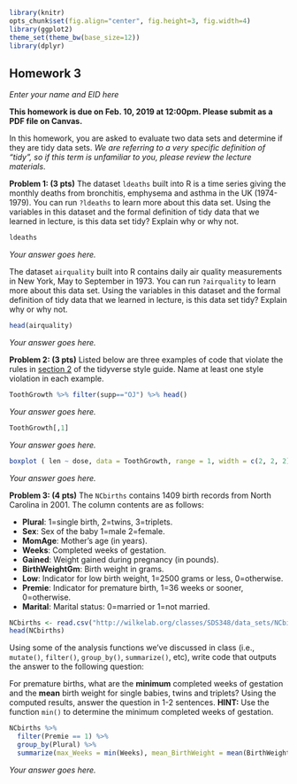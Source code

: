 ```r
library(knitr)
opts_chunk$set(fig.align="center", fig.height=3, fig.width=4)
library(ggplot2)
theme_set(theme_bw(base_size=12))
library(dplyr)
```
## Homework 3
*Enter your name and EID here*

**This homework is due on Feb. 10, 2019 at 12:00pm. Please submit as a PDF file on Canvas.**

In this homework, you are asked to evaluate two data sets and determine if they are tidy data sets. *We are referring to a very specific definition of "tidy", so if this term is unfamiliar to you, please review the lecture materials*.

**Problem 1: (3 pts)** The dataset `ldeaths` built into R is a time series giving the monthly deaths from bronchitis, emphysema and asthma in the UK (1974-1979). You can run `?ldeaths` to learn more about this data set. Using the variables in this dataset and the formal definition of tidy data that we learned in lecture, is this data set tidy? Explain why or why not.

```r

ldeaths

```

*Your answer goes here.*

The dataset `airquality` built into R contains daily air quality measurements in New York, May to September in 1973. You can run `?airquality` to learn more about this data set. Using the variables in this dataset and the formal definition of tidy data that we learned in lecture, is this data set tidy? Explain why or why not.

```r

head(airquality)

```

*Your answer goes here.*

**Problem 2: (3 pts)** Listed below are three examples of code that violate the rules in [section 2](https://style.tidyverse.org/syntax.html) of the tidyverse style guide. Name at least one style violation in each example.

```r

ToothGrowth %>% filter(supp=="OJ") %>% head()

```

*Your answer goes here.*

```r

ToothGrowth[,1]

```

*Your answer goes here.*

```r

boxplot ( len ~ dose, data = ToothGrowth, range = 1, width = c(2, 2, 2), varwidth = TRUE, notch = FALSE, outline = TRUE )

```

*Your answer goes here.*

**Problem 3: (4 pts)** The `NCbirths` contains 1409 birth records from North Carolina in 2001. The column contents are as follows:

+ **Plural**: 1=single birth, 2=twins, 3=triplets.
+ **Sex**: Sex of the baby 1=male 2=female.
+ **MomAge**: Mother's age (in years).
+ **Weeks**: Completed weeks of gestation.
+ **Gained**: Weight gained during pregnancy (in pounds).
+ **BirthWeightGm**: Birth weight in grams.
+ **Low**: Indicator for low birth weight, 1=2500 grams or less, 0=otherwise.
+ **Premie**: Indicator for premature birth, 1=36 weeks or sooner, 0=otherwise.
+ **Marital**: Marital status: 0=married or 1=not married.

```r

NCbirths <- read.csv("http://wilkelab.org/classes/SDS348/data_sets/NCbirths.csv")
head(NCbirths)

```

Using some of the analysis functions we've discussed in class (i.e., `mutate()`, `filter()`, `group_by()`, `summarize()`, etc), write code that outputs the answer to the following question:

For premature births, what are the **minimum** completed weeks of gestation and the **mean** birth weight for single babies, twins and triplets? Using the computed results, answer the question in 1-2 sentences. **HINT:** Use the function `min()` to determine the minimum completed weeks of gestation.

```r

NCbirths %>%
  filter(Premie == 1) %>%
  group_by(Plural) %>%
  summarize(max_Weeks = min(Weeks), mean_BirthWeight = mean(BirthWeightGm))

```

*Your answer goes here.*